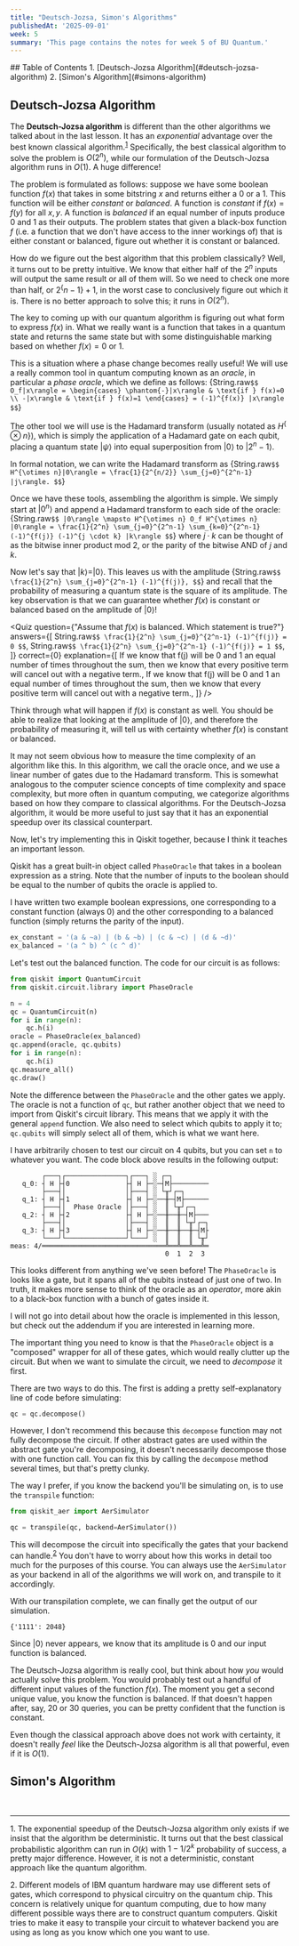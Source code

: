 ```yaml
---
title: "Deutsch-Jozsa, Simon's Algorithms"
publishedAt: '2025-09-01'
week: 5
summary: 'This page contains the notes for week 5 of BU Quantum.'
---
```

<KatexSpan>
## Table of Contents
1. [Deutsch-Jozsa Algorithm](#deutsch-jozsa-algorithm)
2. [Simon's Algorithm](#simons-algorithm)

## Deutsch-Jozsa Algorithm
The **Deutsch-Jozsa algorithm** is different than the other algorithms we talked about in the last lesson. It has an *exponential* advantage over the best known classical algorithm.<sup><a href="#foot1">1</a></sup> Specifically, the best classical algorithm to solve the problem is $O(2^n)$, while our formulation of the Deutsch-Jozsa algorithm runs in $O(1)$. A huge difference!

The problem is formulated as follows: suppose we have some boolean function $f(x)$ that takes in some bitstring $x$ and returns either a $0$ or a $1$. This function will be either *constant* or *balanced*. A function is *constant* if $f(x)=f(y)$ for all $x,y$. A function is *balanced* if an equal number of inputs produce $0$ and $1$ as their outputs. The problem states that given a black-box function $f$ (i.e. a function that we don't have access to the inner workings of) that is either constant or balanced, figure out whether it is constant or balanced.

How do we figure out the best algorithm that this problem classically? Well, it turns out to be pretty intuitive. We know that either half of the $2^n$ inputs will output the same result or all of them will. So we need to check one more than half, or $2^\{n-1\}+1$, in the worst case to conclusively figure out which it is. There is no better approach to solve this; it runs in $O(2^n)$.

The key to coming up with our quantum algorithm is figuring out what form to express $f(x)$ in. What we really want is a function that takes in a quantum state and returns the same state but with some distinguishable marking based on whether $f(x)=0$ or $1$.

This is a situation where a phase change becomes really useful! We will use a really common tool in quantum computing known as an *oracle*, in particular a *phase oracle*, which we define as follows:
{String.raw`$$
O_f|x\rangle = \begin{cases}
\phantom{-}|x\rangle & \text{if } f(x)=0 \\
-|x\rangle & \text{if } f(x)=1
\end{cases} = (-1)^{f(x)} |x\rangle
$$`}

The other tool we will use is the Hadamard transform (usually notated as $H^\{\otimes n\}$), which is simply the application of a Hadamard gate on each qubit, placing a quantum state $|\psi\rangle$ into equal superposition from $|0\rangle$ to $|2^n-1\rangle$. 

In formal notation, we can write the Hadamard transform as
{String.raw`$$
H^{\otimes n}|0\rangle = \frac{1}{2^{n/2}} \sum_{j=0}^{2^n-1} |j\rangle.
$$`}

Once we have these tools, assembling the algorithm is simple. We simply start at $|0^n\rangle$ and append a Hadamard transform to each side of the oracle:
{String.raw`$$
|0\rangle \mapsto H^{\otimes n} O_f H^{\otimes n} |0\rangle = \frac{1}{2^n} \sum_{j=0}^{2^n-1} \sum_{k=0}^{2^n-1} (-1)^{f(j)} (-1)^{j \cdot k} |k\rangle
$$`}
where $j \cdot k$ can be thought of as the bitwise inner product mod 2, or the parity of the bitwise AND of $j$ and $k$.

Now let's say that $|k\rangle = |0\rangle$. This leaves us with the amplitude
{String.raw`$$
\frac{1}{2^n} \sum_{j=0}^{2^n-1} (-1)^{f(j)},
$$`}
and recall that the probability of measuring a quantum state is the square of its amplitude. The key observation is that we can guarantee whether $f(x)$ is constant or balanced based on the amplitude of $|0\rangle$!

<Quiz 
    question={"Assume that $f(x)$ is balanced. Which statement is true?"}
    answers={[
        String.raw`$$
        \frac{1}{2^n} \sum_{j=0}^{2^n-1} (-1)^{f(j)} = 0
        $$`,
        String.raw`$$
        \frac{1}{2^n} \sum_{j=0}^{2^n-1} (-1)^{f(j)} = 1
        $$`,
    ]}
    correct={0}
    explanation={[
        <span>If we know that <InlineMath>f(j)</InlineMath> will be <InlineMath>0</InlineMath> and <InlineMath>1</InlineMath> an equal number of times throughout the sum, then we know that every positive term will cancel out with a negative term.</span>, 
        <span>If we know that <InlineMath>f(j)</InlineMath> will be <InlineMath>0</InlineMath> and <InlineMath>1</InlineMath> an equal number of times throughout the sum, then we know that every positive term will cancel out with a negative term.</span>,
    ]}
/>

Think through what will happen if $f(x)$ is constant as well. You should be able to realize that looking at the amplitude of $|0\rangle$, and therefore the probability of measuring it, will tell us with certainty whether $f(x)$ is constant or balanced.

It may not seem obvious how to measure the time complexity of an algorithm like this. In this algorithm, we call the oracle once, and we use a linear number of gates due to the Hadamard transform. This is somewhat analogous to the computer science concepts of time complexity and space complexity, but more often in quantum computing, we categorize algorithms based on how they compare to classical algorithms. For the Deutsch-Jozsa algorithm, it would be more useful to just say that it has an exponential speedup over its classical counterpart.

Now, let's try implementing this in Qiskit together, because I think it teaches an important lesson.

Qiskit has a great built-in object called `PhaseOracle` that takes in a boolean expression as a string. Note that the number of inputs to the boolean should be equal to the number of qubits the oracle is applied to.

I have written two example boolean expressions, one corresponding to a constant function (always 0) and the other corresponding to a balanced function (simply returns the parity of the input).

```py
ex_constant = '(a & ~a) | (b & ~b) | (c & ~c) | (d & ~d)'
ex_balanced = '(a ^ b) ^ (c ^ d)'
```

Let's test out the balanced function. The code for our circuit is as follows:

```py
from qiskit import QuantumCircuit
from qiskit.circuit.library import PhaseOracle

n = 4
qc = QuantumCircuit(n)
for i in range(n):
    qc.h(i)
oracle = PhaseOracle(ex_balanced)
qc.append(oracle, qc.qubits)
for i in range(n):
    qc.h(i)
qc.measure_all()
qc.draw()
```

Note the difference between the `PhaseOracle` and the other gates we apply. The oracle is not a function of `qc`, but rather another object that we need to import from Qiskit's circuit library. This means that we apply it with the general `append` function. We also need to select which qubits to apply it to; `qc.qubits` will simply select all of them, which is what we want here.

I have arbitrarily chosen to test our circuit on 4 qubits, but you can set `n` to whatever you want. The code block above results in the following output:
```
        ┌───┐┌───────────────┐┌───┐ ░ ┌─┐         
   q_0: ┤ H ├┤0              ├┤ H ├─░─┤M├─────────
        ├───┤│               │├───┤ ░ └╥┘┌─┐      
   q_1: ┤ H ├┤1              ├┤ H ├─░──╫─┤M├──────
        ├───┤│  Phase Oracle │├───┤ ░  ║ └╥┘┌─┐   
   q_2: ┤ H ├┤2              ├┤ H ├─░──╫──╫─┤M├───
        ├───┤│               │├───┤ ░  ║  ║ └╥┘┌─┐
   q_3: ┤ H ├┤3              ├┤ H ├─░──╫──╫──╫─┤M├
        └───┘└───────────────┘└───┘ ░  ║  ║  ║ └╥┘
meas: 4/═══════════════════════════════╩══╩══╩══╩═
                                       0  1  2  3 
```
This looks different from anything we've seen before! The `PhaseOracle` is looks like a gate, but it spans all of the qubits instead of just one of two. In truth, it makes more sense to think of the oracle as an *operator*, more akin to a black-box function with a bunch of gates inside it.

I will not go into detail about how the oracle is implemented in this lesson, but check out the addendum if you are interested in learning more.

The important thing you need to know is that the `PhaseOracle` object is a "composed" wrapper for all of these gates, which would really clutter up the circuit. But when we want to simulate the circuit, we need to *decompose* it first.

There are two ways to do this. The first is adding a pretty self-explanatory line of code before simulating:
```py
qc = qc.decompose()
```
However, I don't recommend this because this `decompose` function may not fully decompose the circuit. If other abstract gates are used within the abstract gate you're decomposing, it doesn't necessarily decompose those with one function call. You can fix this by calling the `decompose` method several times, but that's pretty clunky.

The way I prefer, if you know the backend you'll be simulating on, is to use the `transpile` function:
```py
from qiskit_aer import AerSimulator

qc = transpile(qc, backend=AerSimulator())
```
This will decompose the circuit into specifically the gates that your backend can handle.<sup><a href="#foot2">2</a></sup> You don't have to worry about how this works in detail too much for the purposes of this course. You can always use the `AerSimulator` as your backend in all of the algorithms we will work on, and transpile to it accordingly.

With our transpilation complete, we can finally get the output of our simulation.
```
{'1111': 2048}
```
Since $|0\rangle$ never appears, we know that its amplitude is $0$ and our input function is balanced.

The Deutsch-Jozsa algorithm is really cool, but think about how *you* would actually solve this problem. You would probably test out a handful of different input values of the function $f(x)$. The moment you get a second unique value, you know the function is balanced. If that doesn't happen after, say, 20 or 30 queries, you can be pretty confident that the function is constant.

Even though the classical approach above does not work with certainty, it doesn't really *feel* like the Deutsch-Jozsa algorithm is all that powerful, even if it is $O(1)$. 

## Simon's Algorithm

<br/>
<hr style={{width: "40%"}}/>

<a name="foot1">1</a>. The exponential speedup of the Deutsch-Jozsa algorithm only exists if we insist that the algorithm be deterministic. It turns out that the best classical probabilistic algorithm can run in $O(k)$ with $1-1/2^k$ probability of success, a pretty major difference. However, it is not a deterministic, constant approach like the quantum algorithm.

<a name="foot2">2</a>. Different models of IBM quantum hardware may use different sets of gates, which correspond to physical circuitry on the quantum chip. This concern is relatively unique for quantum computing, due to how many different possible ways there are to construct quantum computers. Qiskit tries to make it easy to transpile your circuit to whatever backend you are using as long as you know which one you want to use.
</KatexSpan>